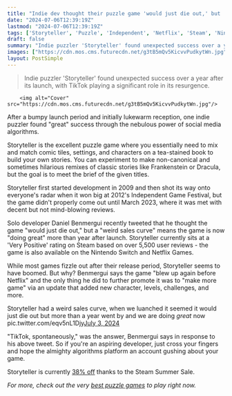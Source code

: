 ```yaml
---
title: "Indie dev thought their puzzle game 'would just die out,' but 'a weird sales curve' and TikTok virality led to 'great' success a year after launch"
date: "2024-07-06T12:39:19Z"
lastmod: "2024-07-06T12:39:19Z"
tags: ['Storyteller', 'Puzzle', 'Independent', 'Netflix', 'Steam', 'Nintendo Switch']
draft: false
summary: "Indie puzzler 'Storyteller' found unexpected success over a year after its launch, with TikTok playing a significant role in its resurgence."
images: ["https://cdn.mos.cms.futurecdn.net/g3tB5mQv5KicvvPudkytWn.jpg"]
layout: PostSimple
---
```

> Indie puzzler 'Storyteller' found unexpected success over a year after its launch, with TikTok playing a significant role in its resurgence.


        <img alt="Cover" src="https://cdn.mos.cms.futurecdn.net/g3tB5mQv5KicvvPudkytWn.jpg"/>
        
After a bumpy launch period and initially lukewarm reception, one indie puzzler found "great" success through the nebulous power of social media algorithms.

Storyteller is the excellent puzzle game where you essentially need to mix and match comic tiles, settings, and characters on a tea-stained book to build your own stories. You can experiment to make non-canonical and sometimes hilarious remixes of classic stories like Frankenstein or Dracula, but the goal is to meet the brief of the given titles. 

Storyteller first started development in 2009 and then shot its way onto everyone's radar when it won big at 2012's Independent Game Festival, but the game didn't properly come out until March 2023, where it was met with decent but not mind-blowing reviews. 

Solo developer Daniel Benmergui recently tweeted that he thought the game "would just die out," but a "weird sales curve" means the game is now "doing great" more than year after launch. Storyteller currently sits at a 'Very Positive' rating on Steam based on over 5,500 user reviews - the game is also available on the Nintendo Switch and Netflix Games.

While most games fizzle out after their release period, Storyteller seems to have boomed. But why? Benmergui says the game "blew up again before Netflix" and the only thing he did to further promote it was to "make more game" via an update that added new character, levels, challenges, and more.

Storyteller had a weird sales curve, when we luanched it seemed it would just die out but more than a year went by and we are doing *great* now pic.twitter.com/eqv5nL1Djy[July 3, 2024](https://twitter.com/danielben/status/1808507374673547367)

"TikTok, spontaneously," was the answer, Benmergui says in response to his above tweet. So if you're an aspiring developer, just cross your fingers and hope the almighty algorithms platform an account gushing about your game.

Storyteller is currently [38% off](https://store.steampowered.com/app/1624540/Storyteller/) thanks to the Steam Summer Sale.

*For more, check out the very *[<em>best puzzle games</em>](https://www.gamesradar.com/best-puzzle-games/)* to play right now.*
        